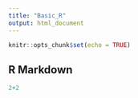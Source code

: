 ```yaml
---
title: "Basic_R"
output: html_document
---
```


```r
knitr::opts_chunk$set(echo = TRUE)
```

## R Markdown
```r
2+2

```


